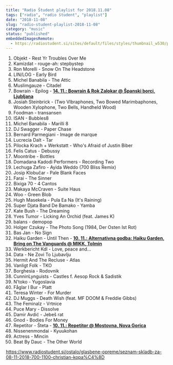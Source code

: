 ```yaml
---
title: "Radio Študent playlist for 2018.11.08"
tags: ["radio", "radio študent", "playlist"]
date: "2018-11-08"
slug: "radio-student-playlist-2018-11-08"
category: "music"
status: "published"
embeddedImagesRemote:
  - https://radiostudent.si/sites/default/files/styles/thumbnail_w530/public/slike/2018-11-08-seznam-skladb-za-08-11-2018-700-1100-christian-kopa%C4%8D-92917.JPG
---
```



1. Objekt - Rest Yr Troubles Over Me
2. Kamizdat - rouge-ah: stepbystep
3. Ron Morelli - Snow On The Headstone
4. LIN/LOG - Early Bird
5. Michel Banabila - The Attic
6. Muslimgauze - Citadel
7. Bowrain - Epilog - [**14. 11.: Bowrain & Rok Zalokar @ Španski borci, Ljubljana**](https://www.facebook.com/events/1008424229340386/)
8. Josiah Steinbrick - (Two VIbraphones, Two Bowed Marimbaphones, Wooden Xylophone, Two Bells, Handheld Wood)
9. Foodman - transansen
10. ISAN - Bubbles8
11. Michel Banabila - Marilli 8
12. DJ Swagger - Paper Chase
13. Bernard Parmegiani - Image de marque
14. Lucrecia Dalt - Tar
15. Pilocka Krach + Werkstatt - Who's Afraid of Justin Biber
16. Felis Catus - Debussy
17. Moontribe - Bottles
18. Domadana Kadodi Performers - Recording Two
19. Lechuga Zafiro - Ayida Weddo (700 Bliss Remix)
20. Josip Klobučar - Pale Blank Faces
21. Farai - The Sinner
22. Bixiga 70 - 4 Cantos
23. Makaya McCraven - Suite Haus
24. Woo - Green Blob
25. Hugh Masekela - Pula Ea Na (It's Raining)
26. Super Djata Band De Bamako - Yamba
27. Kate Bush - The Dreaming
28. Yves Tumor - Licking An Orchid (feat. James K)
29. balans - demopop
30. Holger Czukay - The Photo Song (1984, Der Osten Ist Rot)
31. Bas Jan - No Sign
32. Haiku Garden - Until Then - [**10. 11.: Alternativna godba: Haiku Garden, Bring on The Vanguards @ MIKK, Tolmin**](https://www.facebook.com/events/176938323185196/)
33. Werkbericht Kdl - Love, peace and...
34. Data - Ne Zovi To Ljubavlju
35. Hermit And The Recluse - Atlas
36. Vanligt Folk - TKO
37. Borghesia - Rodovnik
38. CunninLynguists - Castles f. Aesop Rock & Sadistik
39. N'toko - Yugoslavia
40. Fåglar I Bur - Platt
41. Teresa Winter - For Murder
42. DJ Muggs - Death Wish (feat. MF DOOM & Freddie Gibbs)
43. The Feminalz - Vrtnice
44. Puce Mary - Dissolve
45. Damir Avdić - Jebeš rat
46. Gnod - Bodies For Money
47. Repetitor - Šteta - [**10. 11.: Repetitor @ Mostovna, Nova Gorica**](https://www.facebook.com/events/2188394398041799/)
48. Nissenenmondai - Kyuukohan
49. Actress - Mincin
50. Beat By Dauc - The Other World

<https://www.radiostudent.si/ostalo/glasbene-opreme/seznam-skladb-za-08-11-2018-700-1100-christian-kopa%C4%8D>

<div
  style={{
    gridArea: "1/1",
    position: "relative",
    placeItems: "center",
    display: "grid",
  }}
>
  <GatsbyImage
    style={{ marginTop: "2em" }}
    imgStyle={{ border: "3px dotted tomato" }}
    alt=""
    image={getImage(props.remoteImages[0])}
  />
</div>
